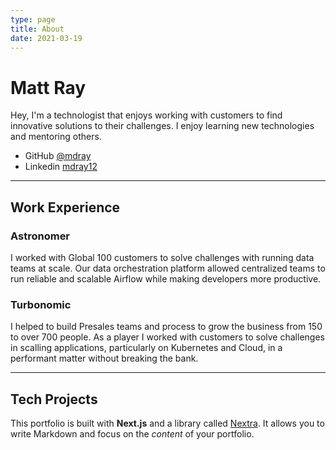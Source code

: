 ```yaml
---
type: page
title: About
date: 2021-03-19
---
```


# Matt Ray

Hey, I'm a technologist that enjoys working with customers to find innovative solutions to their challenges. I enjoy learning new technologies and mentoring others. 

- GitHub [@mdray](https://github.com/mdray)
- Linkedin [mdray12](https://www.linkedin.com/in/mdray12/)
---
## Work Experience

### Astronomer
I worked with Global 100 customers to solve challenges with running data teams at scale. Our data orchestration platform allowed centralized teams to run reliable and scalable Airflow while making developers more productive.

### Turbonomic
I helped to build Presales teams and process to grow the business from 150 to over 700 people. As a player I worked with customers to solve challenges in scalling applications, particularly on Kubernetes and Cloud, in a performant matter without breaking the bank. 

---
## Tech Projects

This portfolio is built with **Next.js** and a library called [Nextra](https://nextra.vercel.app/). It allows you to write Markdown and focus on the _content_ of your portfolio.